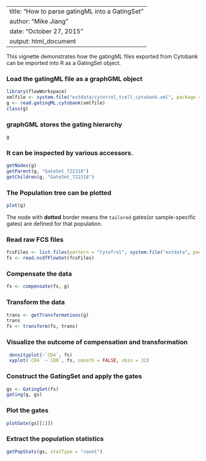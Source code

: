 <!--
%\VignetteEngine{knitr}
%\VignetteIndexEntry{How to parse gatingML into a GatingSet}
-->

---
title: "How to parse gatingML into a GatingSet"
author: "Mike Jiang"
date: "October 27, 2015"
output: html_document
---

This vignette demonstrates how the gatingML files exported from Cytobank can be imported into R as a GatingSet object.

### Load the gatingML file as a **graphGML** object
```r
library(flowWorkspace)
xmlfile <- system.file("extdata/cytotrol_tcell_cytobank.xml", package = "flowWorkspace")
g <- read.gatingML.cytobank(xmlfile)
class(g)
```


### **graphGML** stores the gating hierarchy
```r
g
```

### It can be inspected by various accessors.
```r
getNodes(g)
getParent(g, "GateSet_722318")
getChildren(g, "GateSet_722318")

```

### The Population tree can be plotted
```r
plot(g)
```

The node with **dotted** border means the `tailored` gates(or sample-specific gates) are defined for that population.

### Read raw FCS files
```r
fcsFiles <- list.files(pattern = "CytoTrol", system.file("extdata", package = "flowWorkspaceData"), full = T)
fs <- read.ncdfFlowSet(fcsFiles)
```

### Compensate the data
```r
fs <- compensate(fs, g)
```

### Transform the data
```r
trans <- getTransformations(g)
trans
fs <- transform(fs, trans)
```


### Visualize the outcome of compensation and transformation
```r
 densityplot(~`CD4`, fs)
 xyplot(`CD4` ~`CD8`, fs, smooth = FALSE, xbin = 32)

```


### Construct the **GatingSet** and apply the gates
```r
gs <- GatingSet(fs)
gating(g, gs)
```


### Plot the gates
```r
plotGate(gs[[1]])
```

### Extract the population statistics
```r
getPopStats(gs, statType = "count")
```


